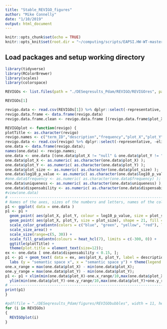 ```yaml
---
title: "Stable_REVIGO_figures"
author: "Mike Connelly"
date: "1/10/2019"
output: html_document
---
```


```r
knitr::opts_chunk$set(echo = TRUE)
knitr::opts_knit$set(root.dir = "~/computing/scripts/EAPSI.HW-WT-master/")
```
## Load packages and setup working directory
```r
library(tidyverse)
library(RColorBrewer)
library(scales)
library(colorspace)
```
```r
REVIGOs <- list.files(path = "./DESeqresults_Pdam/REVIGO/REVIGOres", pattern = "REVIGO", full.names = TRUE)
```
```r
REVIGOs[1]
```
```r
revigo.data <- read.csv(REVIGOs[1]) %>% dplyr::select(-representative, -eliminated)
revigo.data.frame <- data.frame(revigo.data)
revigo.data.frame.clean <- revigo.data.frame [(revigo.data.frame$plot_X != "null" & revigo.data.frame$plot_Y != "null"), ]
```

```r
REVIGOplot <- function(revigo) {
plotTitle <- as.character(revigo)
revigo.names <- c("term_ID","description","frequency","plot_X","plot_Y","plot_size","log10_p_value","uniqueness","dispensability");
revigo.data <- read.csv(revigo) %>% dplyr::select(-representative, -eliminated)
one.data <- data.frame(revigo.data);
names(one.data) <- revigo.names;
one.data <- one.data [(one.data$plot_X != "null" & one.data$plot_Y != "null"), ];
one.data$plot_X <- as.numeric( as.character(one.data$plot_X) );
one.data$plot_Y <- as.numeric( as.character(one.data$plot_Y) );
one.data$plot_size <- as.numeric( as.character(one.data$plot_size) );
one.data$log10_p_value <- as.numeric( as.character(one.data$log10_p_value) );
#one.data$frequency <- as.numeric( as.character(one.data$frequency) );
one.data$uniqueness <- as.numeric( as.character(one.data$uniqueness) );
one.data$dispensability <- as.numeric( as.character(one.data$dispensability) );
#view(one.data)
# --------------------------------------------------------------------------
# Names of the axes, sizes of the numbers and letters, names of the columns, etc. can be changed below
p1 <- ggplot( data = one.data )
p1 <- p1 + 
  geom_point( aes(plot_X, plot_Y, colour = log10_p_value, size = plot_size), alpha = I(0.6) ) + 
  geom_point( aes(plot_X, plot_Y, size = plot_size), shape = 21, fill = "transparent", colour = I (alpha ("black", 0.6) )) + 
  scale_color_gradientn(colors = c("blue", "green", "yellow", "red"), limits = c(min(one.data$log10_p_value), 0)) +
  scale_size_area() + 
  scale_size(range=c(5, 30)) + 
  scale_fill_gradientn(colours = heat_hcl(7), limits = c(-300, 0)) +
  ggtitle(plotTitle) +
  theme(plot.title = element_text(size=12));
ex <- one.data [ one.data$dispensability < 0.15, ]; 
p1 <- p1 + geom_text( data = ex, aes(plot_X, plot_Y, label = description), colour = I(alpha("black", 0.85)), size = 3 ) + 
  labs (y = "semantic space x", x = "semantic space y") + theme(legend.key = element_blank())
one.x_range = max(one.data$plot_X) - min(one.data$plot_X);
one.y_range = max(one.data$plot_Y) - min(one.data$plot_Y);
p1 <- p1 + xlim(min(one.data$plot_X)-one.x_range/10,max(one.data$plot_X)+one.x_range/10) +
  ylim(min(one.data$plot_Y)-one.y_range/10,max(one.data$plot_Y)+one.y_range/10);
# --------------------------------------------------------------------------
print(p1)
}
```

```r
#pdf(file = "./DESeqresults_Pdam/figures/REVIGObubbles", width = 11, height=8.5)
for (i in REVIGOs)
{
  REVIGOplot(i)
}
```